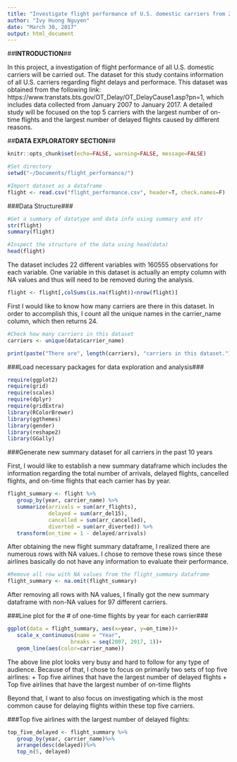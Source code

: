 ```yaml
---
title: "Investigate flight performance of U.S. domestic carriers from 2007-2017"
author: "Ivy Huong Nguyen"
date: "March 30, 2017"
output: html_document
---
```

##**INTRODUCTION**##

In this project, a investigation of flight performance of all U.S. domestic carriers will be carried out. The dataset for this study contains information of all U.S. carriers regarding flight delays and performace. This dataset was obtained from the following link: https://www.transtats.bts.gov/OT_Delay/OT_DelayCause1.asp?pn=1, which includes data collected from January 2007 to January 2017. A detailed study will be focused on the top 5 carriers with the largest number of on-time flights and the largest number of delayed flights caused by different reasons. 

##**DATA EXPLORATORY SECTION**##

```r
knitr::opts_chunk$set(echo=FALSE, warning=FALSE, message=FALSE)

#Set directory
setwd("~/Documents/flight_performance/") 

#Import dataset as a dataframe
flight <- read.csv("flight_performance.csv", header=T, check.names=F)
```

###Data Structure###

```r
#Get a summary of datatype and data info using summary and str
str(flight)
summary(flight)

#Inspect the structure of the data using head(data)
head(flight)
```

The dataset includes 22 different variables with 160555 observations for each variable. One variable in this dataset is actually an empty column with NA values and thus will need to be removed during the analysis. 

```r
flight <- flight[,colSums(is.na(flight))<nrow(flight)]
```

First I would like to know how many carriers are there in this dataset. In order to accomplish this, I count all the unique names in the carrier_name column, which then returns 24. 

```r
#Check how many carriers in this dataset
carriers <- unique(data$carrier_name)

print(paste("There are", length(carriers), "carriers in this dataset."))
```

###Load necessary packages for data exploration and analysis###

```r
require(ggplot2)
require(grid)
require(scales)
require(dplyr)
require(gridExtra)
library(RColorBrewer)
library(ggthemes)
library(gender)
library(reshape2)
library(GGally)
```

###Generate new summary dataset for all carriers in the past 10 years

First, I would like to establish a new summary dataframe which includes the information regarding the total number of arrivals, delayed flights, cancelled flights, and on-time flights that each carrier has by year. 

```r
flight_summary <- flight %>%
   group_by(year, carrier_name) %>%
   summarize(arrivals = sum(arr_flights), 
             delayed = sum(arr_del15), 
             cancelled = sum(arr_cancelled), 
             diverted = sum(arr_diverted)) %>%
   transform(on_time = 1 - delayed/arrivals) 
```

After obtaining the new flight summary dataframe, I realized there are numerous rows with NA values. I chose to remove these rows since these airlines basically do not have any information to evaluate their performance. 

```r
#Remove all row with NA values from the flight_summary dataframe
flight_summary <- na.omit(flight_summary)
```

After removing all rows with NA values, I finally got the new summary dataframe with non-NA values for 97 different carriers. 

###Line plot for the # of one-time flights by year for each carrier###

```r
ggplot(data = flight_summary, aes(x=year, y=on_time))+
   scale_x_continuous(name = "Year", 
                    breaks = seq(2007, 2017, 1))+
   geom_line(aes(color=carrier_name))
```

The above line plot looks very busy and hard to follow for any type of audience. Because of that, I chose to focus on primarily two sets of top five airlines:
+ Top five airlines that have the largest number of delayed flights
+ Top five airlines that have the largest number of on-time flights

Beyond that, I want to also focus on investigating which is the most common cause for delaying flights within these top five carriers. 

###Top five airlines with the largest number of delayed flights:

```r
top_five_delayed <- flight_summary %>%
   group_by(year, carrier_name)%>%
   arrange(desc(delayed))%>%
   top_n(5, delayed)
```

